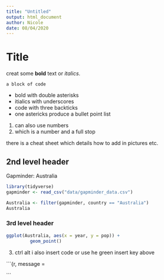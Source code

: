 ```yaml
---
title: "Untitled"
output: html_document
author: Nicole
date: 08/04/2020              
---
```


# Title
creat some **bold** text or _italics_.

```
a block of code
```

* bold with double asterisks
* itialics with underscores
* code with three backticks
* one astericks produce a bullet point list

1. can also use numbers
2. which is a number and a full stop

there is a cheat sheet which details how to add in pictures etc.

## 2nd level header
Gapminder: Australia

```r
library(tidyverse)
gapminder <- read_csv("data/gapminder_data.csv")
```
```r
Australia <- filter(gapminder, country == "Australia")
Australia
```

### 3rd level header

```r
ggplot(Australia, aes(x = year, y = pop)) +
         geom_point()
```


3. ctrl alt i also insert code or use he green insert key above

```{r, message =

```

